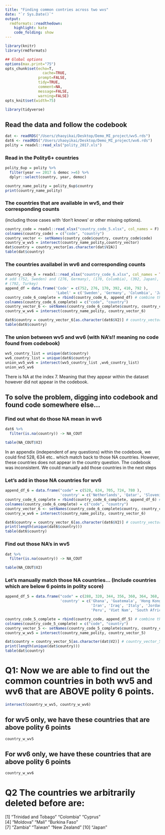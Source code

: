 ```yaml
---
title: "Finding common contries across two wvs"
date: "`r Sys.Date()`"
output:
  rmdformats::readthedown:
    highlight: kate
    code_folding: show
---
```



```r
library(knitr)
library(rmdformats)

## Global options
options(max.print="75")
opts_chunk$set(echo=T,
	             cache=TRUE,
               prompt=FALSE,
               tidy=TRUE,
               comment=NA,
               message=FALSE,
               warning=FALSE)
opts_knit$set(width=75)
```



```r
library(tidyverse)
```


## Read the data and follow the codebook

```r
dat <- readRDS("/Users/zhaoyikai/Desktop/Demo_MI_project/wv5.rds")
dat6 <- readRDS("/Users/zhaoyikai/Desktop/Demo_MI_project/wv6.rds")
polity = readxl::read_xls("polity_2017.xls")

```

### Read in the Polity6+ countries

```r
polity_6up = polity %>%
  filter(year == 2017 & democ >=6) %>%
  dplyr::select(country, year, democ)

country_name_polity = polity_6up$country 
print(country_name_polity)
```

### The countries that are available in wv5, and their corresponding counts 
(including those cases with 'don't knows' or other missing options).
```r
country_code = readxl::read_xlsx("country_code_5.xlsx", col_names = F)
colnames(country_code) = c("code", "country")
country_vector <- setNames(country_code$country, country_code$code)
country_w_wv5 = intersect(country_name_polity,country_vector)
dat$country = country_vector[as.character(dat$V2A)]
table(dat$country)
```

### The countries availabel in wv6 and corresponding counts
```r
country_code_6 = readxl::read_xlsx("country_code_6.xlsx", col_names = TRUE)
# add (752, Sweden) and (276, Germany), (170, Columbia), (392, Japan), (410, South Korea),
# (792, Turkey)
append_df = data.frame('Code' = c(752, 276, 170, 392, 410, 792 ),
                       'Label' = c('Sweden', 'Germany', 'Columbia', 'Japan', 'South Korea', 'Turkey'))
country_code_6_complete = rbind(country_code_6, append_df) # combine the two list together
colnames(country_code_6_complete) = c("code", "country")
country_vector_6 <- setNames(country_code_6_complete$country, country_code_6_complete$code)
country_w_wv6 = intersect(country_name_polity, country_vector_6)

dat6$country = country_vector_6[as.character(dat6$V2)] # country_vector_6 is the look up table
table(dat6$country)

```

### The union between wv5 and wv6 (with NA's!! meaning no code found from codebook)

```r
wv5_country_list = unique(dat$country)
wv6_country_list = unique(dat6$country)
union_wv5_wv6 = intersect(wv5_country_list ,wv6_country_list)
union_wv5_wv6
```

There is NA at the index 7. Meaning that they appear within the dataset however did not appear in the codebook.

## To solve the problem, digging into codebook and found code somewhere else...

### Find out what do those NA mean in wv6

```r
dat6 %>%
  filter(is.na(country)) -> NA_COUT

table(NA_COUT$V2)
```

In an appendix (independent of any questions) within the codebook, we could find 528, 634 etc.. which match back to those NA countries. However, these countries does not appear in the country question. The codebook was inconsistent. We could manually add those countries in the next steps

### Let's add in those NA countries for wv6
```r
append_df_6 = data.frame("code" = c(528, 634, 705, 724, 780 ),
                         'country' = c('Netherlands', 'Qatar', 'Slovenia', 'Spain', 'Trinidad and Tobago'))
country_code_6_complete = rbind(country_code_6_complete, append_df_6) # combine the two list together
colnames(country_code_6_complete) = c("code", "country")
country_vector_6 <- setNames(country_code_6_complete$country, country_code_6_complete$code)
country_w_wv6 = intersect(country_name_polity, country_vector_6)

dat6$country = country_vector_6[as.character(dat6$V2)] # country_vector_6 is the look up table
print(length(unique(dat6$country)))
table(dat6$country)
```

### Find out those NA's in wv5

```r
dat %>%
  filter(is.na(country)) -> NA_COUT

table(NA_COUT$V2)
```

### Let's manually match those NA countries... (Include countries which are below 6 points in polity score)
```r
append_df_5 = data.frame("code" = c(288, 320, 344, 356, 360, 364, 368, 380, 400, 458, 504, 604, 704, 710, 724, 756, 818 ),
                         'country' = c('Ghana', 'Guatemala', 'Hong Kong', 'India', 'Indonesia', 
                                       'Iran', 'Iraq', 'Italy', 'Jordan', 'Malaysia', 'Morocco',
                                       'Peru', 'Viet Nam', 'South Africa',  'Spain', 'Switzerland', 'Egypt'))

country_code_5_complete = rbind(country_code, append_df_5) # combine the two list together
colnames(country_code_5_complete) = c("code", "country")
country_vector_5 <- setNames(country_code_5_complete$country, country_code_5_complete$code)
country_w_wv5 = intersect(country_name_polity, country_vector_5)

dat$country = country_vector_5[as.character(dat$V2)] # country_vector_5 is the look up table
print(length(unique(dat$country)))
table(dat$country)


```


# Q1: Now we are able to find out the common countries in both wv5 and wv6 that are ABOVE polity 6 points.

```r
intersect(country_w_wv5, country_w_wv6)
```

## for wv5 only, we have these countries that are above polity 6 points

```r
country_w_wv5

```

## For wv6 only, we have these countries that are above polity 6 points
```r
country_w_wv6
```


# Q2  The countries we arbitrarily deleted before are:

[1] "Trinidad and Tobago" "Colombia"            "Cyprus"             
[4] "Moldova"             "Mali"                "Burkina Faso"       
[7] "Zambia"              "Taiwan"              "New Zealand"
[10] "Japan"





